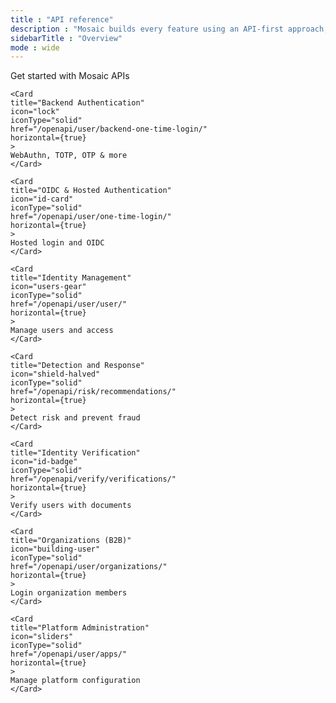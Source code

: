 ---
title : "API reference"
description : "Mosaic builds every feature using an API-first approach, to give you APIs that are consistent, reusable, and well-designed. This lets you create great identity experiences for your users, and develop better products—faster."
sidebarTitle : "Overview"
mode : wide
---

<CardGroup cols={3}>
    <Card
    title="Get Started"
    icon="rocket"
    iconType="solid"
    href="/openapi/api_ref_intro/"
    horizontal={true}
    >
    Get started with Mosaic APIs
    </Card>

    <Card
    title="Backend Authentication"
    icon="lock"
    iconType="solid"
    href="/openapi/user/backend-one-time-login/"
    horizontal={true}
    >
    WebAuthn, TOTP, OTP & more
    </Card>

    <Card
    title="OIDC & Hosted Authentication"
    icon="id-card"
    iconType="solid"
    href="/openapi/user/one-time-login/"
    horizontal={true}
    >
    Hosted login and OIDC
    </Card>

    <Card
    title="Identity Management"
    icon="users-gear"
    iconType="solid"
    href="/openapi/user/user/"
    horizontal={true}
    >
    Manage users and access
    </Card>

    <Card
    title="Detection and Response"
    icon="shield-halved"
    iconType="solid"
    href="/openapi/risk/recommendations/"
    horizontal={true}
    >
    Detect risk and prevent fraud
    </Card>

    <Card
    title="Identity Verification"
    icon="id-badge"
    iconType="solid"
    href="/openapi/verify/verifications/"
    horizontal={true}
    >
    Verify users with documents
    </Card>

    <Card
    title="Organizations (B2B)"
    icon="building-user"
    iconType="solid"
    href="/openapi/user/organizations/"
    horizontal={true}
    >
    Login organization members
    </Card>

    <Card
    title="Platform Administration"
    icon="sliders"
    iconType="solid"
    href="/openapi/user/apps/"
    horizontal={true}
    >
    Manage platform configuration
    </Card>
</CardGroup>